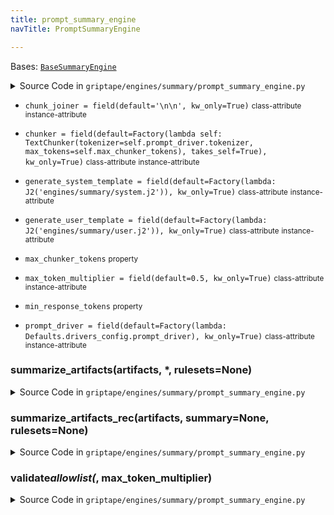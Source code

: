 ```yaml
---
title: prompt_summary_engine
navTitle: PromptSummaryEngine

---
```


<span id="griptape.engines.summary.prompt_summary_engine.PromptSummaryEngine"></span>

Bases:
 [`BaseSummaryEngine`](..#griptape.engines.BaseSummaryEngine "BaseSummaryEngine (griptape.engines.BaseSummaryEngine)")

<details><summary>Source Code in <code>griptape&#47;engines&#47;summary&#47;prompt_summary_engine.py</code></summary>

```python
@define
class PromptSummaryEngine(BaseSummaryEngine):
    chunk_joiner: str = field(default="\n\n", kw_only=True)
    max_token_multiplier: float = field(default=0.5, kw_only=True)
    generate_system_template: J2 = field(default=Factory(lambda: J2("engines/summary/system.j2")), kw_only=True)
    generate_user_template: J2 = field(default=Factory(lambda: J2("engines/summary/user.j2")), kw_only=True)
    prompt_driver: BasePromptDriver = field(
        default=Factory(lambda: Defaults.drivers_config.prompt_driver), kw_only=True
    )
    chunker: BaseChunker = field(
        default=Factory(
            lambda self: TextChunker(tokenizer=self.prompt_driver.tokenizer, max_tokens=self.max_chunker_tokens),
            takes_self=True,
        ),
        kw_only=True,
    )

    @max_token_multiplier.validator  # pyright: ignore[reportAttributeAccessIssue]
    def validate_allowlist(self, _: Attribute, max_token_multiplier: int) -> None:
        if max_token_multiplier > 1:
            raise ValueError("has to be less than or equal to 1")
        if max_token_multiplier <= 0:
            raise ValueError("has to be greater than 0")

    @property
    def max_chunker_tokens(self) -> int:
        return round(self.prompt_driver.tokenizer.max_input_tokens * self.max_token_multiplier)

    @property
    def min_response_tokens(self) -> int:
        return round(
            self.prompt_driver.tokenizer.max_input_tokens
            - self.prompt_driver.tokenizer.max_input_tokens * self.max_token_multiplier,
        )

    def summarize_artifacts(self, artifacts: ListArtifact, *, rulesets: Optional[list[Ruleset]] = None) -> TextArtifact:
        return self.summarize_artifacts_rec(cast("list[TextArtifact]", artifacts.value), None, rulesets=rulesets)

    def summarize_artifacts_rec(
        self,
        artifacts: list[TextArtifact],
        summary: Optional[str] = None,
        rulesets: Optional[list[Ruleset]] = None,
    ) -> TextArtifact:
        if not artifacts:
            if summary is None:
                raise ValueError("No artifacts to summarize")
            return TextArtifact(summary)

        artifacts_text = self.chunk_joiner.join([a.to_text() for a in artifacts])

        system_prompt = self.generate_system_template.render(
            summary=summary,
            rulesets=J2("rulesets/rulesets.j2").render(rulesets=rulesets),
        )

        user_prompt = self.generate_user_template.render(text=artifacts_text)

        if (
            self.prompt_driver.tokenizer.count_input_tokens_left(user_prompt + system_prompt)
            >= self.min_response_tokens
        ):
            result = self.prompt_driver.run(
                PromptStack(
                    messages=[
                        Message(system_prompt, role=Message.SYSTEM_ROLE),
                        Message(user_prompt, role=Message.USER_ROLE),
                    ],
                ),
            ).to_artifact()

            if isinstance(result, TextArtifact):
                return result
            raise ValueError("Prompt driver did not return a TextArtifact")
        chunks = self.chunker.chunk(artifacts_text)

        partial_text = self.generate_user_template.render(text=chunks[0].value)

        return self.summarize_artifacts_rec(
            chunks[1:],
            self.prompt_driver.run(
                PromptStack(
                    messages=[
                        Message(system_prompt, role=Message.SYSTEM_ROLE),
                        Message(partial_text, role=Message.USER_ROLE),
                    ],
                ),
            ).value,
            rulesets=rulesets,
        )
```

</details>

-   `chunk_joiner = field(default='\n\n', kw_only=True)` <small>class-attribute</small> <small>instance-attribute</small>  <span id="griptape.engines.summary.prompt_summary_engine.PromptSummaryEngine.chunk_joiner"></span> 

-   `chunker = field(default=Factory(lambda self: TextChunker(tokenizer=self.prompt_driver.tokenizer, max_tokens=self.max_chunker_tokens), takes_self=True), kw_only=True)` <small>class-attribute</small> <small>instance-attribute</small>  <span id="griptape.engines.summary.prompt_summary_engine.PromptSummaryEngine.chunker"></span> 

-   `generate_system_template = field(default=Factory(lambda: J2('engines/summary/system.j2')), kw_only=True)` <small>class-attribute</small> <small>instance-attribute</small>  <span id="griptape.engines.summary.prompt_summary_engine.PromptSummaryEngine.generate_system_template"></span> 

-   `generate_user_template = field(default=Factory(lambda: J2('engines/summary/user.j2')), kw_only=True)` <small>class-attribute</small> <small>instance-attribute</small>  <span id="griptape.engines.summary.prompt_summary_engine.PromptSummaryEngine.generate_user_template"></span> 

-   `max_chunker_tokens` <small>property</small>  <span id="griptape.engines.summary.prompt_summary_engine.PromptSummaryEngine.max_chunker_tokens"></span> 

-   `max_token_multiplier = field(default=0.5, kw_only=True)` <small>class-attribute</small> <small>instance-attribute</small>  <span id="griptape.engines.summary.prompt_summary_engine.PromptSummaryEngine.max_token_multiplier"></span> 

-   `min_response_tokens` <small>property</small>  <span id="griptape.engines.summary.prompt_summary_engine.PromptSummaryEngine.min_response_tokens"></span> 

-   `prompt_driver = field(default=Factory(lambda: Defaults.drivers_config.prompt_driver), kw_only=True)` <small>class-attribute</small> <small>instance-attribute</small>  <span id="griptape.engines.summary.prompt_summary_engine.PromptSummaryEngine.prompt_driver"></span> 

<span id="griptape.engines.summary.prompt_summary_engine.PromptSummaryEngine.summarize_artifacts"></span>

### summarize_artifacts(artifacts, \*, rulesets=None)

<details><summary>Source Code in <code>griptape&#47;engines&#47;summary&#47;prompt_summary_engine.py</code></summary>

```python
def summarize_artifacts(self, artifacts: ListArtifact, *, rulesets: Optional[list[Ruleset]] = None) -> TextArtifact:
    return self.summarize_artifacts_rec(cast("list[TextArtifact]", artifacts.value), None, rulesets=rulesets)
```

</details>

<span id="griptape.engines.summary.prompt_summary_engine.PromptSummaryEngine.summarize_artifacts_rec"></span>

### summarize_artifacts_rec(artifacts, summary=None, rulesets=None)

<details><summary>Source Code in <code>griptape&#47;engines&#47;summary&#47;prompt_summary_engine.py</code></summary>

```python
def summarize_artifacts_rec(
    self,
    artifacts: list[TextArtifact],
    summary: Optional[str] = None,
    rulesets: Optional[list[Ruleset]] = None,
) -> TextArtifact:
    if not artifacts:
        if summary is None:
            raise ValueError("No artifacts to summarize")
        return TextArtifact(summary)

    artifacts_text = self.chunk_joiner.join([a.to_text() for a in artifacts])

    system_prompt = self.generate_system_template.render(
        summary=summary,
        rulesets=J2("rulesets/rulesets.j2").render(rulesets=rulesets),
    )

    user_prompt = self.generate_user_template.render(text=artifacts_text)

    if (
        self.prompt_driver.tokenizer.count_input_tokens_left(user_prompt + system_prompt)
        >= self.min_response_tokens
    ):
        result = self.prompt_driver.run(
            PromptStack(
                messages=[
                    Message(system_prompt, role=Message.SYSTEM_ROLE),
                    Message(user_prompt, role=Message.USER_ROLE),
                ],
            ),
        ).to_artifact()

        if isinstance(result, TextArtifact):
            return result
        raise ValueError("Prompt driver did not return a TextArtifact")
    chunks = self.chunker.chunk(artifacts_text)

    partial_text = self.generate_user_template.render(text=chunks[0].value)

    return self.summarize_artifacts_rec(
        chunks[1:],
        self.prompt_driver.run(
            PromptStack(
                messages=[
                    Message(system_prompt, role=Message.SYSTEM_ROLE),
                    Message(partial_text, role=Message.USER_ROLE),
                ],
            ),
        ).value,
        rulesets=rulesets,
    )
```

</details>

<span id="griptape.engines.summary.prompt_summary_engine.PromptSummaryEngine.validate_allowlist"></span>

### validate*allowlist(*, max_token_multiplier)

<details><summary>Source Code in <code>griptape&#47;engines&#47;summary&#47;prompt_summary_engine.py</code></summary>

```python
@max_token_multiplier.validator  # pyright: ignore[reportAttributeAccessIssue]
def validate_allowlist(self, _: Attribute, max_token_multiplier: int) -> None:
    if max_token_multiplier > 1:
        raise ValueError("has to be less than or equal to 1")
    if max_token_multiplier <= 0:
        raise ValueError("has to be greater than 0")
```

</details>
